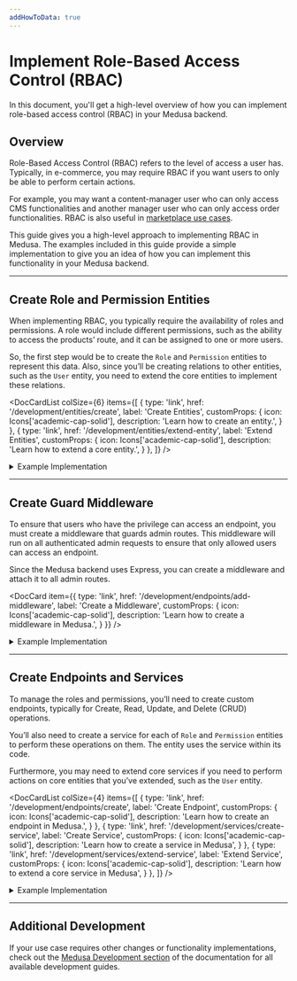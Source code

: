 ```yaml
---
addHowToData: true
---
```



# Implement Role-Based Access Control (RBAC)

In this document, you'll get a high-level overview of how you can implement role-based access control (RBAC) in your Medusa backend.

## Overview

Role-Based Access Control (RBAC) refers to the level of access a user has. Typically, in e-commerce, you may require RBAC if you want users to only be able to perform certain actions. 

For example, you may want a content-manager user who can only access CMS functionalities and another manager user who can only access order functionalities. RBAC is also useful in [marketplace use cases](../../../recipes/marketplace.mdx).

This guide gives you a high-level approach to implementing RBAC in Medusa. The examples included in this guide provide a simple implementation to give you an idea of how you can implement this functionality in your Medusa backend.

---

## Create Role and Permission Entities

When implementing RBAC, you typically require the availability of roles and permissions. A role would include different permissions, such as the ability to access the products’ route, and it can be assigned to one or more users.

So, the first step would be to create the `Role` and `Permission` entities to represent this data. Also, since you’ll be creating relations to other entities, such as the `User` entity, you need to extend the core entities to implement these relations.

<DocCardList colSize={6} items={[
  {
    type: 'link',
    href: '/development/entities/create',
    label: 'Create Entities',
    customProps: {
      icon: Icons['academic-cap-solid'],
      description: 'Learn how to create an entity.',
    }
  },
  {
    type: 'link',
    href: '/development/entities/extend-entity',
    label: 'Extend Entities',
    customProps: {
      icon: Icons['academic-cap-solid'],
      description: 'Learn how to extend a core entity.',
    }
  },
]} />

<details>
<summary>
Example Implementation
</summary>

This is an example implementation of how you can create the Role and Permission entities, and extend the `User` and `Store` entities.

Creating an entity requires creating an entity class, a repository, and a migration. You can learn more [here](../../../development/entities/create.mdx). You’ll be creating the migration at the end of this example section.

Create the file `src/models/role.ts` with the following content:

```ts title=src/models/role.ts
import { 
  BeforeInsert, 
  Column, 
  Entity,
  Index,
  JoinColumn,
  JoinTable,
  ManyToMany,
  ManyToOne,
  OneToMany, 
} from "typeorm"
import { BaseEntity } from "@medusajs/medusa"
import { generateEntityId } from "@medusajs/medusa/dist/utils"
import { Permission } from "./permission"
import { User } from "./user"
import { Store } from "./store"

@Entity()
export class Role extends BaseEntity {
  @Column({ type: "varchar" })
  name: string

  // only helpful if you're integrating in a marketplace
  @Index()
  @Column({ nullable: true })
  store_id: string

  @ManyToMany(() => Permission)
  @JoinTable({
    name: "role_permissions",
    joinColumn: {
      name: "role_id",
      referencedColumnName: "id",
    },
    inverseJoinColumn: {
      name: "permission_id",
      referencedColumnName: "id",
    },
  })
  permissions: Permission[]

  @OneToMany(() => User, (user) => user.teamRole)
  @JoinColumn({ name: "id", referencedColumnName: "role_id" })
  users: User[]

  @ManyToOne(() => Store, (store) => store.roles)
  @JoinColumn({ name: "store_id" })
  store: Store

  @BeforeInsert()
  private beforeInsert(): void {
    this.id = generateEntityId(this.id, "role")
  }
}
```

This creates the `Role` entity. You’ll see errors in your editors, which you’ll resolve by following along the example.

The `Role` entity has the following attributes:

- `id`: the ID of the role, which is available implicitly by extending `BaseEntity`
- `name`: the name of the role
- `store_id`: the ID of the store this role belongs to. This is only useful if you’re implementing RBAC in a marketplace. Otherwise, you may omit this relation.

It also has the following relations:

- `permissions`: an array of permissions included in this role.
- `store`: the Store this role belongs to.
- `users`: the users associated with this role.

Then, create the file `src/repositories/role.ts` with the following content:

```ts title=src/repositories/role.ts
import { Role } from "../models/role"
import { 
  dataSource,
} from "@medusajs/medusa/dist/loaders/database"

export const RoleRepository = dataSource
  .getRepository(Role)

export default RoleRepository
```

Next, create the file `src/models/permission.ts` with the following content:

```ts title=src/models/permission.ts
import { 
  BeforeInsert, 
  Column, 
  Entity,
  JoinTable,
  ManyToMany, 
} from "typeorm"
import { BaseEntity } from "@medusajs/medusa"
import { 
  DbAwareColumn,
  generateEntityId,
} from "@medusajs/medusa/dist/utils"
import { Role } from "./role"

@Entity()
export class Permission extends BaseEntity {
  @Column({ type: "varchar" })
  name: string

  // holds the permissions
  @DbAwareColumn({ type: "jsonb", nullable: true })
  metadata: Record<string, boolean>

  @BeforeInsert()
  private beforeInsert(): void {
    this.id = generateEntityId(this.id, "perm")
  }
}
```

This creates a `Permission` entity that has the following attributes:

- `id`: the ID of the permission, which is implicitly available through extending `BaseEntity`.
- `name`: the name of the permission.
- `metadata`: an object that will include the permissions. The object keys will be an admin path in the backend, and the value will be a boolean indicating whether the user has access to that path or not.

Then, create the file `src/repositories/permission.ts` with the following content:

```ts title=src/repositories/permission.ts
import { Permission } from "../models/permission"
import { 
  dataSource,
} from "@medusajs/medusa/dist/loaders/database"

export const PermissionRepository = dataSource
  .getRepository(Permission)

export default PermissionRepository
```

Next, you’ll extend the `User` and `Store` entities. As mentioned earlier, extending the `Store` entity and adding the relation is only useful if you’re implementing RBAC in a marketplace or similar use cases. So, if this doesn’t apply to you, you may skip it.

Create the file `src/models/user.ts` with the following content:

```ts title=src/models/user.ts
import { 
  Column,
  Entity,
  Index,
  JoinColumn,
  ManyToOne,
} from "typeorm"
import {
  // alias the core entity to not cause a naming conflict
  User as MedusaUser,
} from "@medusajs/medusa"
import { Role } from "./role"

@Entity()
export class User extends MedusaUser {
  @Index()
  @Column({ nullable: true })
  role_id: string | null

  @ManyToOne(() => Role, (role) => role.users)
  @JoinColumn({ name: "role_id" })
  teamRole: Role | null
}
```

This adds a new attribute `role_id` to the core `User` entity and a `teamRole` relation that optionally associates the user with a role.

Next, create the file `src/models/store.ts` with the following content:

```ts title=src/models/store.ts
import { Entity, JoinColumn, OneToMany } from "typeorm"
import {
  // alias the core entity to not cause a naming conflict
  Store as MedusaStore,
} from "@medusajs/medusa"
import { Role } from "./role"

@Entity()
export class Store extends MedusaStore {
  @OneToMany(() => Role, (role) => role.store)
  @JoinColumn({ name: "id", referencedColumnName: "store_id" })
  roles: Role[]
}
```

This adds a `roles` relation to the core `Store` entity.

Optionally, if you’re using TypeScript, create the file `src/index.d.ts` with the following content:

```ts title=src/index.d.ts
import { Role } from "./models/role"

export declare module "@medusajs/medusa/dist/models/user" {

  declare interface User {
    role_id: string | null;
    teamRole: Role | null
  }

  declare interface Store {
    roles: Role[]
  }
}
```

This ensures that your TypeScript validation and editor autocomplete recognize the new attributes and relations you added on the core entities.

Finally, you need to create a migration to reflect these changes in the database.

You can learn about creating migrations [here](../../../development/entities/migrations/create.md). An example of a migration file based on the entities created above:

<!-- eslint-disable max-len -->

```ts title=src/migrations/1693225851284-AddRolesAndPermissions.ts
import { MigrationInterface, QueryRunner, Table, TableIndex } from "typeorm"

export class AddRolesAndPermissions1693225851284 implements MigrationInterface {

    public async up(queryRunner: QueryRunner): Promise<void> {
        await queryRunner.query(`ALTER TABLE "user" ADD "role_id" character varying`)
        await queryRunner.query(`CREATE TABLE "permission" ("id" character varying NOT NULL, "created_at" TIMESTAMP WITH TIME ZONE NOT NULL DEFAULT now(), "updated_at" TIMESTAMP WITH TIME ZONE NOT NULL DEFAULT now(), "name" character varying NOT NULL, "metadata" jsonb, CONSTRAINT "PK_3b8b97af9d9d8807e41e6f48362" PRIMARY KEY ("id"))`)
        await queryRunner.query(`CREATE TABLE "role" ("id" character varying NOT NULL, "created_at" TIMESTAMP WITH TIME ZONE NOT NULL DEFAULT now(), "updated_at" TIMESTAMP WITH TIME ZONE NOT NULL DEFAULT now(), "name" character varying NOT NULL, "store_id" character varying, CONSTRAINT "PK_b36bcfe02fc8de3c57a8b2391c2" PRIMARY KEY ("id"))`)
        await queryRunner.query(`CREATE INDEX "IDX_29259dd58b1052aef9be56941d" ON "role" ("store_id") `)
        await queryRunner.query(`CREATE TABLE "role_permissions" ("role_id" character varying NOT NULL, "permission_id" character varying NOT NULL, CONSTRAINT "PK_25d24010f53bb80b78e412c9656" PRIMARY KEY ("role_id", "permission_id"))`)
        await queryRunner.query(`CREATE INDEX "IDX_178199805b901ccd220ab7740e" ON "role_permissions" ("role_id") `)
        await queryRunner.query(`CREATE INDEX "IDX_17022daf3f885f7d35423e9971" ON "role_permissions" ("permission_id") `)

        await queryRunner.query(`ALTER TABLE "role_permissions" ADD CONSTRAINT "FK_178199805b901ccd220ab7740ec" FOREIGN KEY ("role_id") REFERENCES "role"("id") ON DELETE CASCADE ON UPDATE CASCADE`)
        await queryRunner.query(`ALTER TABLE "role_permissions" ADD CONSTRAINT "FK_17022daf3f885f7d35423e9971e" FOREIGN KEY ("permission_id") REFERENCES "permission"("id") ON DELETE CASCADE ON UPDATE CASCADE`)
        await queryRunner.query(`ALTER TABLE "user" ADD CONSTRAINT "FK_fb2e442d14add3cefbdf33c4561" FOREIGN KEY ("role_id") REFERENCES "role"("id") ON DELETE NO ACTION ON UPDATE NO ACTION`)
        await queryRunner.query(`ALTER TABLE "role" ADD CONSTRAINT "FK_29259dd58b1052aef9be56941d4" FOREIGN KEY ("store_id") REFERENCES "store"("id") ON DELETE NO ACTION ON UPDATE NO ACTION`)
        await queryRunner.query(`CREATE INDEX "IDX_fb2e442d14add3cefbdf33c456" ON "user" ("role_id") `)
    }

    public async down(queryRunner: QueryRunner): Promise<void> {
        await queryRunner.query(`ALTER TABLE "role_permissions" DROP CONSTRAINT "FK_17022daf3f885f7d35423e9971e"`)
        await queryRunner.query(`ALTER TABLE "role_permissions" DROP CONSTRAINT "FK_178199805b901ccd220ab7740ec"`)
        await queryRunner.query(`ALTER TABLE "role" DROP CONSTRAINT "FK_29259dd58b1052aef9be56941d4"`)
        await queryRunner.query(`DROP INDEX "public"."IDX_fb2e442d14add3cefbdf33c456"`)
        await queryRunner.query(`ALTER TABLE "user" DROP CONSTRAINT "FK_fb2e442d14add3cefbdf33c4561"`)
        await queryRunner.query(`ALTER TABLE "user" DROP COLUMN "role_id"`)
        await queryRunner.query(`DROP INDEX "public"."IDX_17022daf3f885f7d35423e9971"`)
        await queryRunner.query(`DROP INDEX "public"."IDX_178199805b901ccd220ab7740e"`)
        await queryRunner.query(`DROP TABLE "role_permissions"`)
        await queryRunner.query(`DROP INDEX "public"."IDX_29259dd58b1052aef9be56941d"`)
        await queryRunner.query(`DROP TABLE "role"`)
        await queryRunner.query(`DROP TABLE "permission"`)
    }

}
```

Finally, to reflect these changes, run the `build` command in the root directory of your medusa backend:

```bash npm2yarn
npm run build
```

Then, run the migrations:

```bash
npx medusa migrations run
```

This will reflect the entity changes in your database.

</details>

---

## Create Guard Middleware

To ensure that users who have the privilege can access an endpoint, you must create a middleware that guards admin routes. This middleware will run on all authenticated admin requests to ensure that only allowed users can access an endpoint.

Since the Medusa backend uses Express, you can create a middleware and attach it to all admin routes.

<DocCard item={{
  type: 'link',
  href: '/development/endpoints/add-middleware',
  label: 'Create a Middleware',
  customProps: {
    icon: Icons['academic-cap-solid'],
    description: 'Learn how to create a middleware in Medusa.',
  }
}} />

<details>
<summary>Example Implementation</summary>

In this example, you’ll create a middleware that runs on all admin-authenticated routes and checks the logged-in user’s permissions before giving them access to an endpoint.

Create the file `src/api/middlewares/permission.ts` with the following content:

```ts title=src/api/middlewares/permission.ts
import { UserService } from "@medusajs/medusa"
import { NextFunction, Request, Response } from "express"

export default async (
  req: Request,
  res: Response,
  next: NextFunction
) => {
  if (!req.user || !req.user.userId) {
    next()
    return
  }
  // retrieve currently logged-in user
  const userService = req.scope.resolve(
    "userService"
  ) as UserService
  const loggedInUser = await userService.retrieve(
    req.user.userId,
    {
      select: ["id"],
      relations: ["teamRole", "teamRole.permissions"],
    })

  if (!loggedInUser.teamRole) {
    // considered as super user
    next()
    return
  }

  const isAllowed = loggedInUser.teamRole?.permissions.some(
    (permission) => {
      const metadataKey = Object.keys(permission.metadata).find(
        (key) => key === req.path
      )
      if (!metadataKey) {
        return false
      }
  
      // boolean value
      return permission.metadata[metadataKey]
    }
  )

  if (isAllowed) {
    next()
    return
  }

  // deny access
  res.sendStatus(401)
}
```

In this middleware, you ensure that there is a logged-in user and the logged-in user has a role. If not, the user is admitted to access the endpoint. Here, you presume that logged-in users who don’t have a role are “super-admin” users who can access all endpoints. You may choose to implement this differently.

If there’s a logged-in user that has a role, you check that the role’s permissions give them access to the current endpoint. You do that by checking if a permission’s metadata has a key with the same request’s path. It may be better here to check for matching using regular expressions, for example, to check routes with path parameters.

Otherwise, if the user’s role doesn’t provide them with enough permissions, you return a `401` response code.

:::tip

Notice that you use `req.path` here to get the current endpoint path. However, in middlewares, this doesn’t include the mount point which is `/admin`. So, for example, if the endpoint path is `/admin/products`, `req.path` will be `/products`. You can alternatively use `req.originalUrl`. Learn more in [Express’s documentation](https://expressjs.com/en/api.html#req.originalUrl).

:::

Next, to ensure that this middleware is used, import it in `src/api/index.ts` and apply it on admin routes:

```ts title=src/api/index.ts
import permissionMiddleware from "./middlewares/permission"

export default (rootDirectory: string): Router | Router[] => {
  // ...
  const router = Router()
  // ...
  
  // use middleware on admin routes
  router.use("/admin", permissionMiddleware)

  return router
}
```

This assumes you already have a router with all necessary CORS configurations and body parsing middlewares. If not, you can refer to the [Create Endpoint documentation](../../../development/endpoints/create.mdx) for more details.

Make sure to use the permission middleware after all router configurations if you want the middleware to work on your custom admin routes.

</details>

---

## Create Endpoints and Services

To manage the roles and permissions, you’ll need to create custom endpoints, typically for Create, Read, Update, and Delete (CRUD) operations.

You’ll also need to create a service for each of `Role` and `Permission` entities to perform these operations on them. The entity uses the service within its code.

Furthermore, you may need to extend core services if you need to perform actions on core entities that you’ve extended, such as the `User` entity.

<DocCardList colSize={4} items={[
  {
    type: 'link',
    href: '/development/endpoints/create',
    label: 'Create Endpoint',
    customProps: {
      icon: Icons['academic-cap-solid'],
      description: 'Learn how to create an endpoint in Medusa.',
    }
  },
  {
    type: 'link',
    href: '/development/services/create-service',
    label: 'Create Service',
    customProps: {
      icon: Icons['academic-cap-solid'],
      description: 'Learn how to create a service in Medusa',
    }
  },
  {
    type: 'link',
    href: '/development/services/extend-service',
    label: 'Extend Service',
    customProps: {
      icon: Icons['academic-cap-solid'],
      description: 'Learn how to extend a core service in Medusa',
    }
  },
]} />

<details>
<summary>
Example Implementation
</summary>

In this example, you’ll only implement two endpoints for simplicity: create role endpoint that create a new role with permissions, and associate user endpoint that associates a user with a role.

You’ll also create basic services for `Role` and `Permission` to perform the functionalities of each of these endpoints and extend the core `UserService` to allow associating roles with users.

Start by creating the file `src/services/permission.ts` with the following content:

```ts title=src/services/permission.ts
import { TransactionBaseService } from "@medusajs/medusa"
import { Permission } from "../models/permission"
import PermissionRepository from "../repositories/permission"  

export type CreatePayload = Pick<
  Permission,
  "name" | "metadata"
>

type InjectedDependencies = {
  permissionRepository: typeof PermissionRepository
}

class PermissionService extends TransactionBaseService {
  protected readonly permissionRepository_:
    typeof PermissionRepository
  
  constructor(container: InjectedDependencies) {
    super(container)
    this.permissionRepository_ = container.permissionRepository
  }

  async create(data: CreatePayload) {
    // omitting validation for simplicity
    return this.atomicPhase_(async (manager) => {
      const permissionRepo = manager.withRepository(
        this.permissionRepository_
      )
      const permission = permissionRepo.create(data)

      const result = await permissionRepo.save(permission)

      return result
    })
  }
}

export default PermissionService
```

This creates the `PermissionService` with only a `create` method that can be used to create a permission.

Next, create the file `src/services/user.ts` with the following content:

```ts title=src/services/user.ts
import {
  UserService as MedusaUserService, User,
} from "@medusajs/medusa"
import { 
  UpdateUserInput,
} from "@medusajs/medusa/dist/types/user"

class UserService extends MedusaUserService {
  async update(userId: string, update: UpdateUserInput & {
    role_id?: string
  }): Promise<User> {
    return super.update(userId, update)
  }
}

export default UserService
```

This extends the core `UserService` to allow updating a user’s role. You may also want to extend the `create` method to allow specifying the role on creation.

Then, create the file `src/services/role.ts` with the following content:

```ts title=src/services/role.ts
import { TransactionBaseService } from "@medusajs/medusa"
import { Role } from "../models/role"
import RoleRepository from "../repositories/role"
import PermissionService, { 
  CreatePayload as PermissionCreatePayload,
} from "./permission"
import UserService from "./user"

type CreatePayload = Pick<Role, "name" | "store_id"> & {
  permissions?: PermissionCreatePayload[]
}

type InjectedDependencies = {
  roleRepository: typeof RoleRepository
  permissionService: PermissionService
  userService: UserService
}

class RoleService extends TransactionBaseService {
  protected readonly roleRpository_: typeof RoleRepository
  protected readonly permissionService_: PermissionService
  protected readonly userService_: UserService

  constructor(container: InjectedDependencies) {
    super(container)

    this.roleRpository_ = container.roleRepository
    this.permissionService_ = container.permissionService
    this.userService_ = container.userService
  }

  async retrieve(id: string): Promise<Role> {
    // for simplicity, we retrieve all relations
    // however, it's best to supply the relations
    // as an optional method parameter
    const roleRepo = this.manager_.withRepository(
      this.roleRpository_
    )
    return await roleRepo.findOne({
      where: {
        id,
      },
      relations: [
        "permissions",
        "store",
        "users",
      ],
    })
  }

  async create(data: CreatePayload): Promise<Role> {
    return this.atomicPhase_(async (manager) => {
      // omitting validation for simplicity
      const { permissions: permissionsData = [] } = data
      delete data.permissions
      
      const roleRepo = manager.withRepository(
        this.roleRpository_
      )
      const role = roleRepo.create(data)

      role.permissions = []

      for (const permissionData of permissionsData) {
        role.permissions.push(
          await this.permissionService_.create(
            permissionData
          )
        )
      }
      const result = await roleRepo.save(role)

      return await this.retrieve(result.id)
    })
  }

  async associateUser(
    role_id: string,
    user_id: string
  ): Promise<Role> {
    return this.atomicPhase_(async () => {
      // omitting validation for simplicity
      await this.userService_.update(user_id, {
        role_id,
      })

      return await this.retrieve(role_id)
    })
  }
}

export default RoleService
```

This creates the `RoleService` with three methods:

- `retrieve`: Retrieves a role with its relations.
- `create`: Creates a new role and, if provided, its permissions as well.
- `associateUser`: associates a user with a role.

Now, you can create the endpoints.

Start by creating the file `src/api/routes/admin/role/create-role.ts` with the following content:

```ts title=src/api/routes/admin/role/create-role.ts
import { Request, Response } from "express"
import RoleService from "../../../../services/role"

export default async (req: Request, res: Response) => {
  // omitting validation for simplicity
  const {
    name,
    store_id,
    permissions = [],
  } = req.body

  const roleService = req.scope.resolve(
    "roleService"
  ) as RoleService

  const role = await roleService.create({
    name,
    store_id,
    permissions,
  })

  res.json(role)
}
```

This creates the Create Role endpoint that uses the `RoleService` to create a new role. Notice that validation of received body parameters is omitted for simplicity.

Next, create the file `src/api/routes/admin/role/associate-user.ts` with the following content:

```ts title=src/api/routes/admin/role/associate-user.ts
import { Request, Response } from "express"
import RoleService from "../../../../services/role"

export default async (req: Request, res: Response) => {
  // omitting validation for simplicity purposes
  const {
    id,
    user_id,
  } = req.params

  const roleService = req.scope.resolve(
    "roleService"
  ) as RoleService
  const role = await roleService.associateUser(id, user_id)

  res.json(role)
}
```

This creates the Associate User endpoint that uses the `RoleService` to associate a role with a user.

You now have to register and export these endpoints.

To do that, create the file `src/api/routes/admin/role/index.ts` with the following content:

```ts title=src/api/routes/admin/role/index.ts
import { wrapHandler } from "@medusajs/utils"
import { Router } from "express"
import createRole from "./create-role"
import associateUser from "./associate-user"

const router = Router()

export default (adminRouter: Router) => {
  adminRouter.use("/roles", router)

  router.post("/", wrapHandler(createRole))
  router.post("/:id/user/:user_id", wrapHandler(associateUser))
}
```

This adds the create role endpoint under the path `/admin/roles`, and the associate user endpoint under the path `/admin/roles/:id/user/:user_id`, where `:id` is the ID of the role and `:user_id` is the ID of the user to associate with the role.

Finally, you can either export these routes in `src/api/routes/admin/index.ts` or, if the file is not available in your project, in `src/api/index.ts`:

```ts title=src/api/routes/admin/index.ts
import roleRouter from "./role"

const router = Router()

export function attachAdminRoutes(adminRouter: Router) {
  roleRouter(adminRouter)
  // ....
}
```

To test it out, run the `build` command in the root directory of your Medusa backend project:

```bash npm2yarn
npm run build
```

Then, start the backend with the following command:

```bash
npx medusa develop
```

Try first to log in using the [Admin User Login endpoint](https://docs.medusajs.com/api/admin#auth_postauth) with an existing admin user. Then, send a `POST` request to the `localhost:9000/admin/roles` endpoint with the following request body parameters:

```json
{
    "store_id": "store_01H8XPDY8WA1Z650MZSEY4Y0V0",
    "name": "Product Manager",
    "permissions": [
        {
            "name": "Allow Products",
            "metadata": {
                "/products": true
            }
        }
    ]
}
```

Make sure to replace the `store_id`'s value with your store’s ID. You can retrieve the store’s ID using the [Get Store Details endpoint](https://docs.medusajs.com/api/admin#store_getstore).

This will create a new role with a permission that allows users of this role to access the `/admin/products` endpoint. As mentioned before, because of the middleware’s implementation, you must specify the path without the `/admin` prefix. If you chose to implement this differently, such as with regular expressions, then change the permission’s metadata accordingly.

Next, create a new user using the [Create User endpoint](https://docs.medusajs.com/api/admin#users_postusers). Then, send a `POST` request to `localhost:9000/admin/roles/<role_id>/user/<user_id>`, where `<role_id>` is the ID of the role you created, and `<user_id>` is the ID of the user you created. This will associate the user with the role you created.

Finally, login with the user you created, then try to access any endpoint other than `/admin/products`. You’ll receive a `401` unauthorized response. Then, try to access the [List Products endpoint](https://docs.medusajs.com/api/admin#products_getproducts), and the user should be able to access it as expected.

</details>

---

## Additional Development

If your use case requires other changes or functionality implementations, check out the [Medusa Development section](../../../development/overview.mdx) of the documentation for all available development guides.

